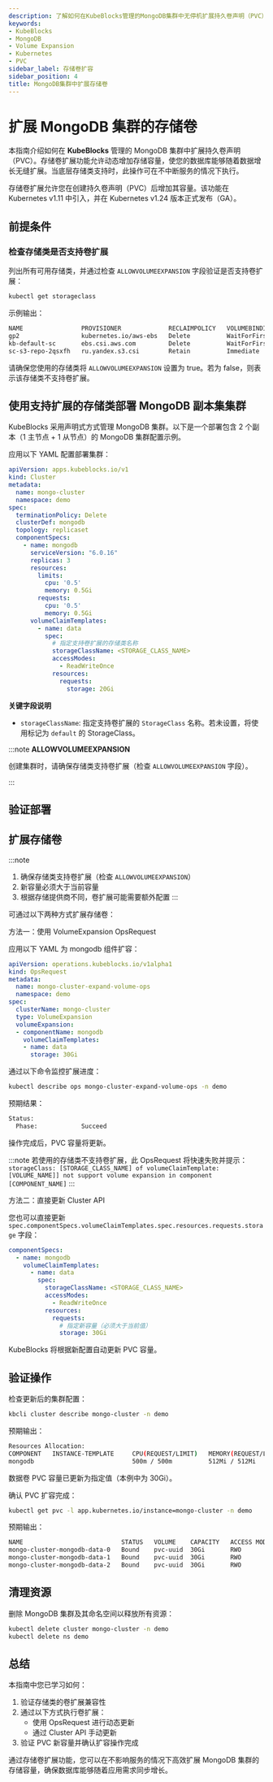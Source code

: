 ```yaml
---
description: 了解如何在KubeBlocks管理的MongoDB集群中无停机扩展持久卷声明（PVC）。
keywords:
- KubeBlocks
- MongoDB
- Volume Expansion
- Kubernetes
- PVC
sidebar_label: 存储卷扩容
sidebar_position: 4
title: MongoDB集群中扩展存储卷
---
```



# 扩展 MongoDB 集群的存储卷

本指南介绍如何在 **KubeBlocks** 管理的 MongoDB 集群中扩展持久卷声明（PVC）。存储卷扩展功能允许动态增加存储容量，使您的数据库能够随着数据增长无缝扩展。当底层存储类支持时，此操作可在不中断服务的情况下执行。

存储卷扩展允许您在创建持久卷声明（PVC）后增加其容量。该功能在 Kubernetes v1.11 中引入，并在 Kubernetes v1.24 版本正式发布（GA）。

## 前提条件


<Prerequisites />

### 检查存储类是否支持卷扩展

列出所有可用存储类，并通过检查 `ALLOWVOLUMEEXPANSION` 字段验证是否支持卷扩展：
```bash
kubectl get storageclass
```

示例输出：
```bash
NAME                PROVISIONER             RECLAIMPOLICY   VOLUMEBINDINGMODE      ALLOWVOLUMEEXPANSION   AGE
gp2                 kubernetes.io/aws-ebs   Delete          WaitForFirstConsumer   false                  4d10h
kb-default-sc       ebs.csi.aws.com         Delete          WaitForFirstConsumer   true                   3d7h
sc-s3-repo-2qsxfh   ru.yandex.s3.csi        Retain          Immediate              false                  3d7h
```
请确保您使用的存储类将 `ALLOWVOLUMEEXPANSION` 设置为 true。若为 false，则表示该存储类不支持卷扩展。

## 使用支持扩展的存储类部署 MongoDB 副本集集群

KubeBlocks 采用声明式方式管理 MongoDB 集群。以下是一个部署包含 2 个副本（1 主节点 + 1 从节点）的 MongoDB 集群配置示例。

应用以下 YAML 配置部署集群：

```yaml
apiVersion: apps.kubeblocks.io/v1
kind: Cluster
metadata:
  name: mongo-cluster
  namespace: demo
spec:
  terminationPolicy: Delete
  clusterDef: mongodb
  topology: replicaset
  componentSpecs:
    - name: mongodb
      serviceVersion: "6.0.16"
      replicas: 3
      resources:
        limits:
          cpu: '0.5'
          memory: 0.5Gi
        requests:
          cpu: '0.5'
          memory: 0.5Gi
      volumeClaimTemplates:
        - name: data
          spec:
            # 指定支持卷扩展的存储类名称
            storageClassName: <STORAGE_CLASS_NAME>
            accessModes:
              - ReadWriteOnce
            resources:
              requests:
                storage: 20Gi
```
**关键字段说明**
- `storageClassName`: 指定支持卷扩展的 `StorageClass` 名称。若未设置，将使用标记为 `default` 的 StorageClass。

:::note
**ALLOWVOLUMEEXPANSION**

创建集群时，请确保存储类支持卷扩展（检查 `ALLOWVOLUMEEXPANSION` 字段）。

:::


## 验证部署


<VerifyCluster />

## 扩展存储卷

:::note
1. 确保存储类支持卷扩展（检查 `ALLOWVOLUMEEXPANSION`）
2. 新容量必须大于当前容量
3. 根据存储提供商不同，卷扩展可能需要额外配置
:::

可通过以下两种方式扩展存储卷：
<Tabs>

  <TabItem value="opsRequest" label="OpsRequest API" default>

  方法一：使用 VolumeExpansion OpsRequest

  应用以下 YAML 为 mongodb 组件扩容：

  ```yaml
  apiVersion: operations.kubeblocks.io/v1alpha1
  kind: OpsRequest
  metadata:
    name: mongo-cluster-expand-volume-ops
    namespace: demo
  spec:
    clusterName: mongo-cluster
    type: VolumeExpansion
    volumeExpansion:
    - componentName: mongodb
      volumeClaimTemplates:
      - name: data
        storage: 30Gi
  ```

  通过以下命令监控扩展进度：

  ```bash
  kubectl describe ops mongo-cluster-expand-volume-ops -n demo
  ```

  预期结果：
  ```bash
  Status:
    Phase:            Succeed
  ```
  操作完成后，PVC 容量将更新。

  :::note
  若使用的存储类不支持卷扩展，此 OpsRequest 将快速失败并提示：
  `storageClass: [STORAGE_CLASS_NAME] of volumeClaimTemplate: [VOLUME_NAME]] not support volume expansion in component [COMPONENT_NAME]`
  :::

  </TabItem>

  <TabItem value="ClusterAPI" label="Cluster API">

  方法二：直接更新 Cluster API

  您也可以直接更新 `spec.componentSpecs.volumeClaimTemplates.spec.resources.requests.storage` 字段：

  ```yaml
  componentSpecs:
    - name: mongodb
      volumeClaimTemplates:
        - name: data
          spec:
            storageClassName: <STORAGE_CLASS_NAME>
            accessModes:
              - ReadWriteOnce
            resources:
              requests:
                # 指定新容量（必须大于当前值）
                storage: 30Gi
  ```
  KubeBlocks 将根据新配置自动更新 PVC 容量。
  </TabItem>
</Tabs>

## 验证操作

检查更新后的集群配置：
```bash
kbcli cluster describe mongo-cluster -n demo
```
预期输出：
```bash
Resources Allocation:
COMPONENT   INSTANCE-TEMPLATE     CPU(REQUEST/LIMIT)   MEMORY(REQUEST/LIMIT)   STORAGE-SIZE   STORAGE-CLASS
mongodb                           500m / 500m          512Mi / 512Mi           data:30Gi      <STORAGE_CLASS_NAME>
```
数据卷 PVC 容量已更新为指定值（本例中为 30Gi）。

确认 PVC 扩容完成：
```bash
kubectl get pvc -l app.kubernetes.io/instance=mongo-cluster -n demo
```
预期输出：
```bash
NAME                           STATUS   VOLUME    CAPACITY   ACCESS MODES   STORAGECLASS          AGE
mongo-cluster-mongodb-data-0   Bound    pvc-uuid  30Gi       RWO            <STORAGE_CLASS_NAME>  33m
mongo-cluster-mongodb-data-1   Bound    pvc-uuid  30Gi       RWO            <STORAGE_CLASS_NAME>  33m
mongo-cluster-mongodb-data-2   Bound    pvc-uuid  30Gi       RWO            <STORAGE_CLASS_NAME>  33m
```

## 清理资源
删除 MongoDB 集群及其命名空间以释放所有资源：
```bash
kubectl delete cluster mongo-cluster -n demo
kubectl delete ns demo
```

## 总结

本指南中您已学习如何：
1. 验证存储类的卷扩展兼容性
2. 通过以下方式执行卷扩展：
   - 使用 OpsRequest 进行动态更新
   - 通过 Cluster API 手动更新
3. 验证 PVC 新容量并确认扩容操作完成

通过存储卷扩展功能，您可以在不影响服务的情况下高效扩展 MongoDB 集群的存储容量，确保数据库能够随着应用需求同步增长。